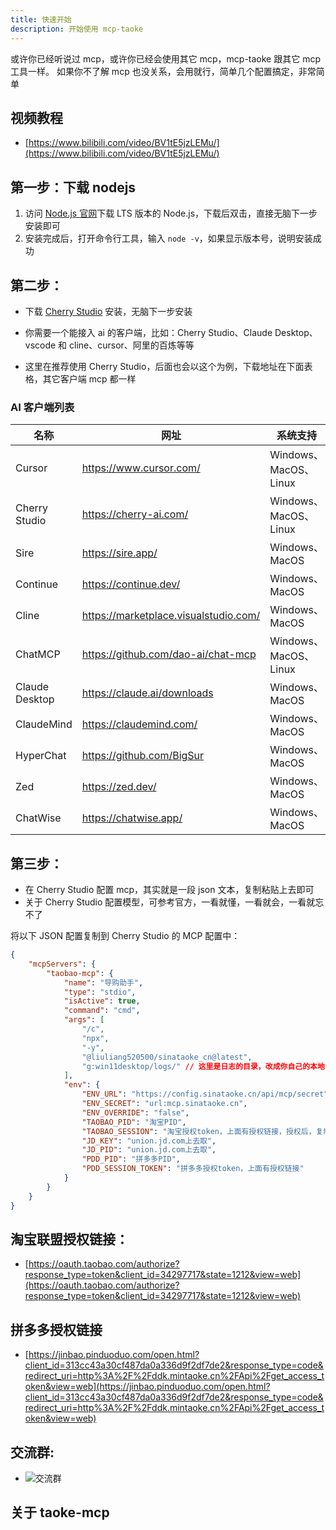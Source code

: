```yaml
---
title: 快速开始
description: 开始使用 mcp-taoke
---
```


或许你已经听说过 mcp，或许你已经会使用其它 mcp，mcp-taoke 跟其它 mcp 工具一样。
如果你不了解 mcp 也没关系，会用就行，简单几个配置搞定，非常简单

## 视频教程

-   [https://www.bilibili.com/video/BV1tE5jzLEMu/](https://www.bilibili.com/video/BV1tE5jzLEMu/)

## 第一步：下载 nodejs

1. 访问 [Node.js 官网](https://nodejs.org/zh-cn)下载 LTS 版本的 Node.js，下载后双击，直接无脑下一步安装即可
2. 安装完成后，打开命令行工具，输入 `node -v`，如果显示版本号，说明安装成功

## 第二步：

-   下载 [Cherry Studio](https://cherry-ai.com/) 安装，无脑下一步安装

-   你需要一个能接入 ai 的客户端，比如：Cherry Studio、Claude Desktop、vscode 和 cline、cursor、阿里的百炼等等
-   这里在推荐使用 Cherry Studio，后面也会以这个为例，下载地址在下面表格，其它客户端 mcp 都一样

### AI 客户端列表

| 名称           | 网址                                  | 系统支持              |
| -------------- | ------------------------------------- | --------------------- |
| Cursor         | https://www.cursor.com/               | Windows、MacOS、Linux |
| Cherry Studio  | https://cherry-ai.com/                | Windows、MacOS、Linux |
| Sire           | https://sire.app/                     | Windows、MacOS        |
| Continue       | https://continue.dev/                 | Windows、MacOS        |
| Cline          | https://marketplace.visualstudio.com/ | Windows、MacOS        |
| ChatMCP        | https://github.com/dao-ai/chat-mcp    | Windows、MacOS、Linux |
| Claude Desktop | https://claude.ai/downloads           | Windows、MacOS        |
| ClaudeMind     | https://claudemind.com/               | Windows、MacOS        |
| HyperChat      | https://github.com/BigSur             | Windows、MacOS        |
| Zed            | https://zed.dev/                      | Windows、MacOS        |
| ChatWise       | https://chatwise.app/                 | Windows、MacOS        |

## 第三步：

-   在 Cherry Studio 配置 mcp，其实就是一段 json 文本，复制粘贴上去即可
-   关于 Cherry Studio 配置模型，可参考官方，一看就懂，一看就会，一看就忘不了

将以下 JSON 配置复制到 Cherry Studio 的 MCP 配置中：

```json
{
	"mcpServers": {
		"taobao-mcp": {
			"name": "导购助手",
			"type": "stdio",
			"isActive": true,
			"command": "cmd",
			"args": [
				"/c",
				"npx",
				"-y",
				"@liuliang520500/sinataoke_cn@latest",
				"g:win11desktop/logs/" // 这里是日志的目录，改成你自己的本地电脑上的目录，或者直接删掉这一行
			],
			"env": {
				"ENV_URL": "https://config.sinataoke.cn/api/mcp/secret",
				"ENV_SECRET": "url:mcp.sinataoke.cn",
				"ENV_OVERRIDE": "false",
				"TAOBAO_PID": "淘宝PID",
				"TAOBAO_SESSION": "淘宝授权token，上面有授权链接，授权后，复制token到这里",
				"JD_KEY": "union.jd.com上去取",
				"JD_PID": "union.jd.com上去取",
				"PDD_PID": "拼多多PID",
				"PDD_SESSION_TOKEN": "拼多多授权token，上面有授权链接"
			}
		}
	}
}
```

## 淘宝联盟授权链接：

-   [https://oauth.taobao.com/authorize?response_type=token&client_id=34297717&state=1212&view=web](https://oauth.taobao.com/authorize?response_type=token&client_id=34297717&state=1212&view=web)

## 拼多多授权链接

-   [https://jinbao.pinduoduo.com/open.html?client_id=313cc43a30cf487da0a336d9f2df7de2&response_type=code&redirect_uri=http%3A%2F%2Fddk.mintaoke.cn%2FApi%2Fget_access_token&view=web](https://jinbao.pinduoduo.com/open.html?client_id=313cc43a30cf487da0a336d9f2df7de2&response_type=code&redirect_uri=http%3A%2F%2Fddk.mintaoke.cn%2FApi%2Fget_access_token&view=web)

## 交流群:

-   ![交流群](http://bbs.weiququ.cn/template/weiququ/static/imgs/qrgroup.png)

## 关于 taoke-mcp

<Cards>
	<Card title="github源" href="https://github.com/liuliang520530/taoke-mcp" />
	<Card
		title="npmjs源"
		href="https://www.npmjs.com/package/@liuliang520500/sinataoke_cn"
	/>
</Cards>
